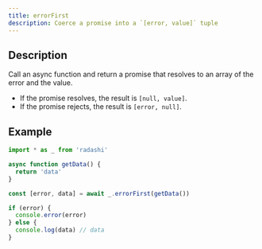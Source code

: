 ```yaml
---
title: errorFirst
description: Coerce a promise into a `[error, value]` tuple
---
```


## Description

Call an async function and return a promise that resolves to an array of the error and the value.

- If the promise resolves, the result is `[null, value]`.
- If the promise rejects, the result is `[error, null]`.

## Example

```ts
import * as _ from 'radashi'

async function getData() {
  return 'data'
}

const [error, data] = await _.errorFirst(getData())

if (error) {
  console.error(error)
} else {
  console.log(data) // data
}
```
